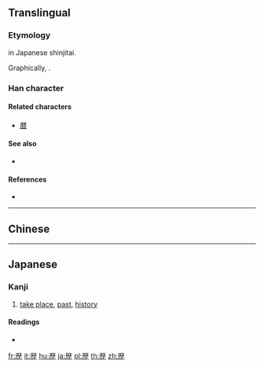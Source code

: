{{also|歷|历}}
==Translingual==
{{Han simplified forms|歷|歴|历}}

===Etymology===
{{Han simp|歷|f=秝|t=林}} in Japanese shinjitai.

Graphically, {{Han compound|厂|林|止}}.

===Han character===
{{Han char|rn=77|rad=止|as=10|sn=14|four=|canj=MDDM|ids=⿸𠩵止}}

====Related characters====
* [[暦]]

====See also====
* {{l|mul|麻}}

====References====
* {{Han ref|kx=0577.081|dkj=16334|hdz=21444.070|uh=6B74|ud=27508}}

----

==Chinese==
{{zh-see|歷|v}}

----

==Japanese==

===Kanji===
{{ja-kanji|grade=4|rs=止10|style=s|kyu=歷}}

# [[take place]], [[past]], [[history]]

====Readings====
* {{ja-readings|kanon=[[れき]] (reki)|goon=[[りゃく]] (ryaku)|kun=[[へる]] (heru)}}

[[fr:歴]]
[[it:歴]]
[[hu:歴]]
[[ja:歴]]
[[pl:歴]]
[[th:歴]]
[[zh:歴]]